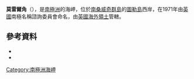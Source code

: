{{coord|59|26|S|27|25|W|source:GNIS|display=title}}

'''莫雷爾角'''（{{lang-en|Morrell Point}}），是[[南極洲|南極洲]]的海岬，位於[[南桑威奇群島|南桑威奇群島]]的[[圖勒島|圖勒島]]西岸，在1971年由[[英國|英國]]南極名稱諮詢委員會命名，由[[英國海外領土|英國海外領土]]管轄。

==參考資料==
*{{cite gnis | type = antarid | id = 10264| name = Morrell Point | accessdate = 2013-11-08}}
*{{usgs-gazetteer|id=10264}}

{{Antarctica-geo-stub}}
[[Category:南極洲海岬|Category:南極洲海岬]]